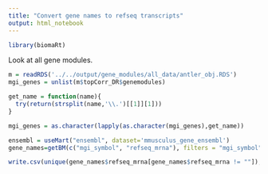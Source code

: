 ```yaml
---
title: "Convert gene names to refseq transcripts"
output: html_notebook
---
```


```r
library(biomaRt)
```

Look at all gene modules.
```r
m = readRDS('../../output/gene_modules/all_data/antler_obj.RDS')
mgi_genes = unlist(m$topCorr_DR$genemodules)

get_name = function(name){
  try(return(strsplit(name,'\\.')[[1]][1]))
}

mgi_genes = as.character(lapply(as.character(mgi_genes),get_name))

ensembl = useMart("ensembl", dataset='mmusculus_gene_ensembl')
gene_names=getBM(c("mgi_symbol", "refseq_mrna"), filters = "mgi_symbol", values = mgi_genes, mart = ensembl)

write.csv(unique(gene_names$refseq_mrna[gene_names$refseq_mrna != ""]),"../../output/gene_modules/all_data/csde1_binding/refseq_transcripts.txt", row.names = F, quote = F)
```